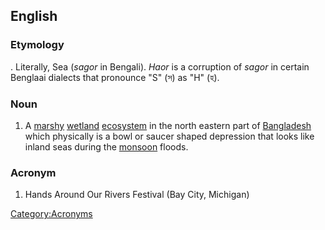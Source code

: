 {{wikipedia}}

==English==

===Etymology===
{{Beng.}} {{Beng|[[হাওর]]}}. Literally, Sea (''sagor'' in Bengali). ''Haor'' is a corruption of ''sagor'' in certain Benglaai dialects that pronounce "S" (স) as "H" (হ).

===Noun===
{{en-noun}}

# A [[marshy]] [[wetland]] [[ecosystem]] in the north eastern part of [[Bangladesh]] which physically is a bowl or saucer shaped depression that looks like inland seas during the [[monsoon]] floods.

===Acronym===
# Hands Around Our Rivers Festival (Bay City, Michigan)



[[Category:Acronyms]]